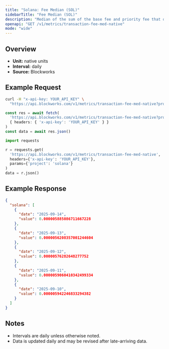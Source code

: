 ```yaml
---
title: "Solana: Fee Median (SOL)"
sidebarTitle: "Fee Median (SOL)"
description: "Median of the sum of the base fee and priority fee that day in native chain token"
openapi: "GET /v1/metrics/transaction-fee-med-native"
mode: "wide"
---
```


## Overview

- **Unit:** native units
- **Interval:** daily
- **Source:** Blockworks

## Example Request

<CodeGroup>

```bash cURL
curl -H "x-api-key: YOUR_API_KEY" \
  "https://api.blockworks.com/v1/metrics/transaction-fee-med-native?project=solana"
```

```typescript TypeScript
const res = await fetch(
  'https://api.blockworks.com/v1/metrics/transaction-fee-med-native?project=solana',
  { headers: { 'x-api-key': 'YOUR_API_KEY' } }
)
const data = await res.json()
```

```python Python
import requests

r = requests.get(
  'https://api.blockworks.com/v1/metrics/transaction-fee-med-native',
  headers={'x-api-key': 'YOUR_API_KEY'},
  params={'project': 'solana'}
)
data = r.json()
```

</CodeGroup>

## Example Response

```json
{
  "solana": [
    {
      "date": "2025-09-14",
      "value": 0.000005885086711667228
    },
    {
      "date": "2025-09-13",
      "value": 0.0000056208357001244604
    },
    {
      "date": "2025-09-12",
      "value": 0.00000576282648277752
    },
    {
      "date": "2025-09-11",
      "value": 0.0000059060410342499334
    },
    {
      "date": "2025-09-10",
      "value": 0.000005942246833294382
    }
  ]
}
```

## Notes
- Intervals are daily unless otherwise noted.
- Data is updated daily and may be revised after late-arriving data.